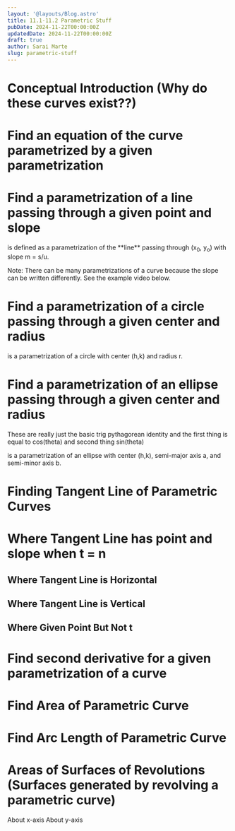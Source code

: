 ```yaml
---
layout: '@layouts/Blog.astro'
title: 11.1-11.2 Parametric Stuff
pubDate: 2024-11-22T00:00:00Z
updatedDate: 2024-11-22T00:00:00Z
draft: true
author: Sarai Marte
slug: parametric-stuff
---
```



# Conceptual Introduction (Why do these curves exist??)

# Find an equation of the curve parametrized by a given parametrization

# Find a parametrization of a line passing through a given point and slope

<RuleBox>
<Latex formula="\left\{\begin{aligned} 
x &= x_0 + ut \\
y &= y_0 + st
\end{aligned}\right., \quad -\infty < t < \infty" />
is defined as a parametrization of the **line** passing through (x<sub>0</sub>, y<sub>o</sub>) with slope m = s/u.

Note: There can be many parametrizations of a curve because the slope can be written differently. See the example video below.  
</RuleBox>

# Find a parametrization of a circle passing through a given center and radius

<RuleBox>
<Latex formula="\left\{\begin{aligned} 
x &= x_0 + r \cdot \cos(t) \\
y &= y_0 + r \cdot \sin(t)
\end{aligned}\right., \quad 0 \leq t \leq 2\pi" />

is a parametrization of a circle with center (h,k) and radius r. 

</RuleBox>

# Find a parametrization of an ellipse passing through a given center and radius

These are really just the basic trig pythagorean identity and the first thing is equal to cos(theta) and second thing sin(theta)

<RuleBox>
<Latex formula="\left\{\begin{aligned} 
x &= x_0 + a \cdot \cos(t) \\
y &= y_0 + b \cdot \sin(t)
\end{aligned}\right., \quad 0 \leq t \leq 2\pi" />

is a parametrization of an ellipse with center (h,k), semi-major axis a, and semi-minor axis b.  

</RuleBox>


# Finding Tangent Line of Parametric Curves

# Where Tangent Line has point and slope when t = n

## Where Tangent Line is Horizontal 

## Where Tangent Line is Vertical  

## Where Given Point But Not t

# Find second derivative for a given parametrization of a curve   

<RuleBox>
<Latex formula="\frac{d^2y}{dx^2} = \frac{\frac{d y'}{dt}}{\frac{dx}{dt}}" />
</RuleBox>

# Find Area of Parametric Curve

<RuleBox>
<Latex formula="A = \int_a^b g(t) f'(t) \, dt" />
</RuleBox>

# Find Arc Length of Parametric Curve 

<RuleBox>
<Latex formula="L = \int_a^b \sqrt{\left(f'(t)\right)^2 + \left(g'(t)\right)^2} \, dt" />
</RuleBox>

# Areas of Surfaces of Revolutions (Surfaces generated by revolving a parametric curve)

<RuleBox>
About x-axis
<Latex formula="S = \int_a^b 2\pi g(t) \sqrt{\left(f'(t)\right)^2 + \left(g'(t)\right)^2} \, dt" />
About y-axis
<Latex formula="S = \int_a^b 2\pi f(t) \sqrt{\left(f'(t)\right)^2 + \left(g'(t)\right)^2} \, dt" />
</RuleBox>